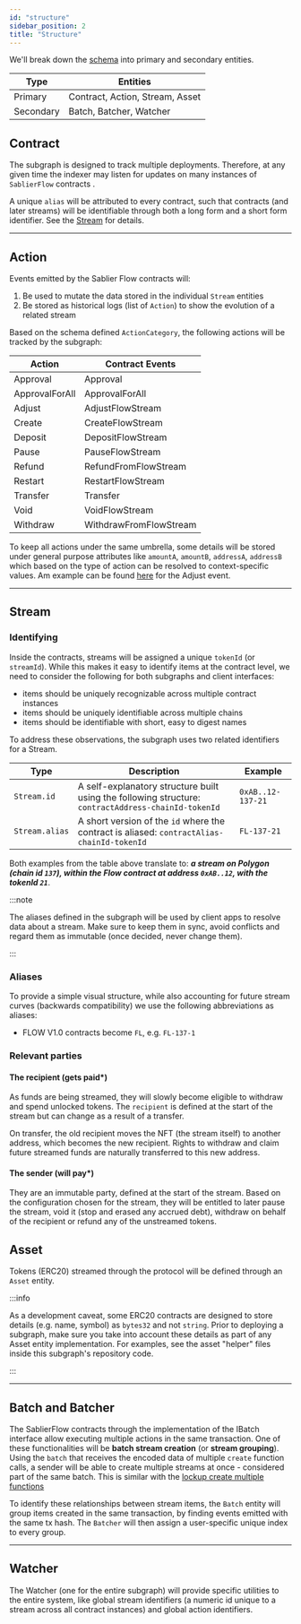 ```yaml
---
id: "structure"
sidebar_position: 2
title: "Structure"
---
```


We'll break down the [schema](https://github.com/sablier-labs/subgraphs/blob/main/apps/flow/schema.graphql) into primary
and secondary entities.

| Type      | Entities                        |
| --------- | ------------------------------- |
| Primary   | Contract, Action, Stream, Asset |
| Secondary | Batch, Batcher, Watcher         |

## Contract

The subgraph is designed to track multiple deployments. Therefore, at any given time the indexer may listen for updates
on many instances of `SablierFlow` contracts .

A unique `alias` will be attributed to every contract, such that contracts (and later streams) will be identifiable
through both a long form and a short form identifier. See the [Stream](#stream) for details.

---

## Action

Events emitted by the Sablier Flow contracts will:

1. Be used to mutate the data stored in the individual `Stream` entities
2. Be stored as historical logs (list of `Action`) to show the evolution of a related stream

Based on the schema defined `ActionCategory`, the following actions will be tracked by the subgraph:

| Action         | Contract Events        |
| -------------- | ---------------------- |
| Approval       | Approval               |
| ApprovalForAll | ApprovalForAll         |
| Adjust         | AdjustFlowStream       |
| Create         | CreateFlowStream       |
| Deposit        | DepositFlowStream      |
| Pause          | PauseFlowStream        |
| Refund         | RefundFromFlowStream   |
| Restart        | RestartFlowStream      |
| Transfer       | Transfer               |
| Void           | VoidFlowStream         |
| Withdraw       | WithdrawFromFlowStream |

To keep all actions under the same umbrella, some details will be stored under general purpose attributes like
`amountA`, `amountB`, `addressA`, `addressB` which based on the type of action can be resolved to context-specific
values. Am example can be found
[here](https://github.com/sablier-labs/subgraphs/blob/52f00f31a89c91dcf24480a5d7d8b25c84467f15/apps/flow/src/mappings/handle-stream.ts#L53-L56)
for the Adjust event.

---

## Stream

### Identifying

Inside the contracts, streams will be assigned a unique `tokenId` (or `streamId`). While this makes it easy to identify
items at the contract level, we need to consider the following for both subgraphs and client interfaces:

- items should be uniquely recognizable across multiple contract instances
- items should be uniquely identifiable across multiple chains
- items should be identifiable with short, easy to digest names

To address these observations, the subgraph uses two related identifiers for a Stream.

| Type           | Description                                                                                         | Example                        |
| -------------- | --------------------------------------------------------------------------------------------------- | ------------------------------ |
| `Stream.id`    | A self-explanatory structure built using the following structure: `contractAddress-chainId-tokenId` | <nobr>`0xAB..12-137-21`</nobr> |
| `Stream.alias` | A short version of the `id` where the contract is aliased: `contractAlias-chainId-tokenId`          | <nobr>`FL-137-21`</nobr>       |

Both examples from the table above translate to: **_a stream on Polygon (chain id `137`), within the Flow contract at
address `0xAB..12`, with the tokenId `21`_**.

:::note

The aliases defined in the subgraph will be used by client apps to resolve data about a stream. Make sure to keep them
in sync, avoid conflicts and regard them as immutable (once decided, never change them).

:::

### Aliases

To provide a simple visual structure, while also accounting for future stream curves (backwards compatibility) we use
the following abbreviations as aliases:

- FLOW V1.0 contracts become `FL`, e.g. `FL-137-1`

### Relevant parties

#### The recipient (gets paid\*)

As funds are being streamed, they will slowly become eligible to withdraw and spend unlocked tokens. The `recipient` is
defined at the start of the stream but can change as a result of a transfer.

On transfer, the old recipient moves the NFT (the stream itself) to another address, which becomes the new recipient.
Rights to withdraw and claim future streamed funds are naturally transferred to this new address.

#### The sender (will pay\*)

They are an immutable party, defined at the start of the stream. Based on the configuration chosen for the stream, they
will be entitled to later pause the stream, void it (stop and erased any accrued debt), withdraw on behalf of the
recipient or refund any of the unstreamed tokens.

## Asset

Tokens (ERC20) streamed through the protocol will be defined through an `Asset` entity.

:::info

As a development caveat, some ERC20 contracts are designed to store details (e.g. name, symbol) as `bytes32` and not
`string`. Prior to deploying a subgraph, make sure you take into account these details as part of any Asset entity
implementation. For examples, see the asset "helper" files inside this subgraph's repository code.

:::

---

## Batch and Batcher

The SablierFlow contracts through the implementation of the IBatch interface allow executing multiple actions in the
same transaction. One of these functionalities will be **batch stream creation** (or **stream grouping**). Using the
`batch` that receives the encoded data of multiple `create` function calls, a sender will be able to create multiple
streams at once - considered part of the same batch. This is similar with the
[lockup create multiple functions](/api/lockup/the-graph/structure#batch-and-batcher)

To identify these relationships between stream items, the `Batch` entity will group items created in the same
transaction, by finding events emitted with the same tx hash. The `Batcher` will then assign a user-specific unique
index to every group.

---

## Watcher

The Watcher (one for the entire subgraph) will provide specific utilities to the entire system, like global stream
identifiers (a numeric id unique to a stream across all contract instances) and global action identifiers.
